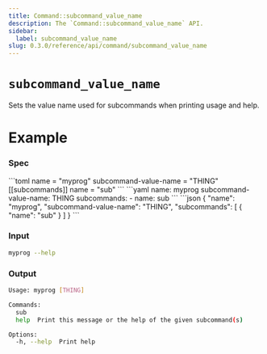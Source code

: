 ```yaml
---
title: Command::subcommand_value_name
description: The `Command::subcommand_value_name` API.
sidebar:
  label: subcommand_value_name
slug: 0.3.0/reference/api/command/subcommand_value_name
---
```



# `subcommand_value_name` <LinkButton href="https://docs.rs/clap/latest/clap/struct.Command.html#method.subcommand_value_name" icon="open-book" variant="minimal" />

<Badge text="since 0.1.0" size="small" />

Sets the value name used for subcommands when printing usage and help.

# Example

### Spec

<Tabs syncKey="format">
  <TabItem label="TOML">
    ```toml
    name = "myprog"
    subcommand-value-name = "THING"
    [[subcommands]]
    name = "sub"
    ```
  </TabItem>

  <TabItem label="YAML">
    ```yaml
    name: myprog
    subcommand-value-name: THING
    subcommands:
    - name: sub
    ```
  </TabItem>

  <TabItem label="JSON">
    ```json
    {
      "name": "myprog",
      "subcommand-value-name": "THING",
      "subcommands": [
        {
          "name": "sub"
        }
      ]
    }
    ```
  </TabItem>
</Tabs>

### Input

```bash
myprog --help
```

### Output

```bash
Usage: myprog [THING]

Commands:
  sub   
  help  Print this message or the help of the given subcommand(s)

Options:
  -h, --help  Print help
```
